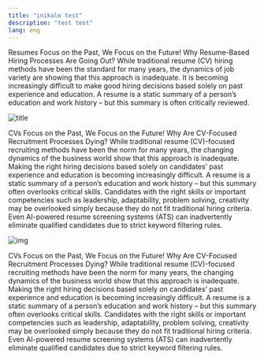 ```yaml
---
title: "inikale test"
description: "test test"
lang: eng
---
```


Resumes Focus on the Past, We Focus on the Future\! Why Resume-Based Hiring Processes Are Going Out? While traditional resume (CV) hiring methods have been the standard for many years, the dynamics of job variety are showing that this approach is inadequate. It is becoming increasingly difficult to make good hiring decisions based solely on past experience and education. A resume is a static summary of a person’s education and work history – but this summary is often critically reviewed.

![title](/_986a477f-ad0b-4388-bf73-b8c9b3bc854c.jpeg)

CVs Focus on the Past, We Focus on the Future\! Why Are CV-Focused Recruitment Processes Dying? While traditional resume (CV)-focused recruiting methods have been the norm for many years, the changing dynamics of the business world show that this approach is inadequate. Making the right hiring decisions based solely on candidates’ past experience and education is becoming increasingly difficult. A resume is a static summary of a person’s education and work history – but this summary often overlooks critical skills. Candidates with the right skills or important competencies such as leadership, adaptability, problem solving, creativity may be overlooked simply because they do not fit traditional hiring criteria. Even AI-powered resume screening systems (ATS) can inadvertently eliminate qualified candidates due to strict keyword filtering rules.

![img](/image.png)

CVs Focus on the Past, We Focus on the Future\! Why Are CV-Focused Recruitment Processes Dying? While traditional resume (CV)-focused recruiting methods have been the norm for many years, the changing dynamics of the business world show that this approach is inadequate. Making the right hiring decisions based solely on candidates’ past experience and education is becoming increasingly difficult. A resume is a static summary of a person’s education and work history – but this summary often overlooks critical skills. Candidates with the right skills or important competencies such as leadership, adaptability, problem solving, creativity may be overlooked simply because they do not fit traditional hiring criteria. Even AI-powered resume screening systems (ATS) can inadvertently eliminate qualified candidates due to strict keyword filtering rules.